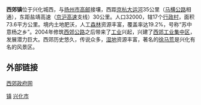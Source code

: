 '''西郊镇'''位于兴化城西，与[[扬州市|扬州市]][[高邮|高邮]]接壤，西距[[京杭大运河|京杭大运河]]35公里（[[马横公路|马横公路]]相通），东距盐靖高速（[[京沪高速|京沪高速]]支线）30公里。人口32000，辖17个[[行政村|行政村]]，面积73.6平方公里。境内土地肥沃，人工[[森林|森林]]资源丰富，覆盖率达19.2%，号称“苏中意杨之乡”。2004年修筑[[西郊公路|西郊公路]]之后带来了[[工业|工业]]兴起，兴建了[[西郊工业集中区|西郊工业集中区]]，发展潜力巨大。西郊历史悠久，传说众多，[[湿地|湿地]]资源丰富，著名的[[徐马荒|徐马荒]]是兴化有名的风景区。
    
==外部链接==
[http://www.xhxj.gov.cn/bdynews/twdy_photo.asp 西郊政府网]{{Dead link|date=2018年6月 |bot=InternetArchiveBot |fix-attempted=no }}

{{Jiangsu-stub}}
{{兴化市行政区划}}
[[Category:兴化市行政区划|镇]]
[[Category:泰州建制镇|兴化市]]